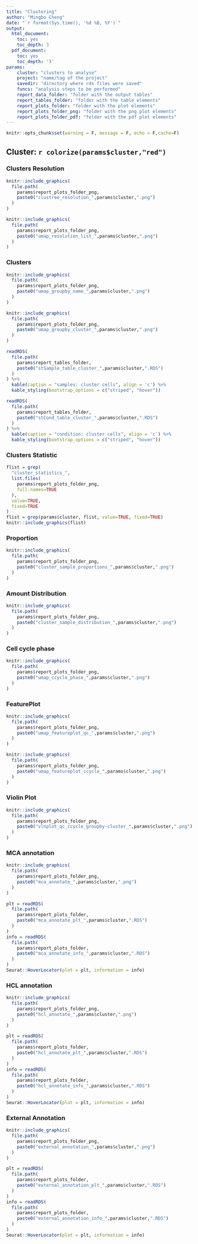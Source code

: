 ```yaml
---
title: "Clustering"
author: "Mingbo Cheng"
date: "`r format(Sys.time(), '%d %B, %Y')`"
output:
  html_document:
    toc: yes
    toc_depth: 3
  pdf_document:
    toc: yes
    toc_depth: '3'
params:
    cluster: "clusters to analyse"
    project: "name/tag of the project"
    savedir: "directory where rds files were saved"
    funcs: "analysis steps to be performed"
    report_data_folder: "folder with the output tables"
    report_tables_folder: "folder with the table elements"
    report_plots_folder: "folder with the plot elements"
    report_plots_folder_png: "folder with the png plot elements"
    report_plots_folder_pdf: "folder with the pdf plot elements"
---
```


```r
knitr::opts_chunk$set(warning = F, message = F, echo = F,cache=F)
```

## Cluster: `r colorize(params$cluster,"red")`

### Clusters Resolution
```r
knitr::include_graphics(
  file.path(
    params$report_plots_folder_png,
    paste0("clustree_resolution_",params$cluster,".png")
  )
)
```

```r
knitr::include_graphics(
  file.path(
    params$report_plots_folder_png,
    paste0("umap_resolution_list_",params$cluster,".png")
  )
)
```

### Clusters
```r
knitr::include_graphics(
  file.path(
    params$report_plots_folder_png,
    paste0("umap_groupby_name_",params$cluster,".png")
  )
)
```
```r
knitr::include_graphics(
  file.path(
    params$report_plots_folder_png,
    paste0("umap_groupby_cluster_",params$cluster,".png")
  )
)
```
```r
readRDS(
  file.path(
    params$report_tables_folder,
    paste0("stSample_table_cluster_",params$cluster,".RDS")
  )
) %>%
  kable(caption = "samples: cluster cells", align = 'c') %>%
  kable_styling(bootstrap_options = c("striped", "hover"))

readRDS(
  file.path(
    params$report_tables_folder,
    paste0("stCond_table_cluster_",params$cluster,".RDS")
  )
) %>%
  kable(caption = "condition: cluster cells", align = 'c') %>%
  kable_styling(bootstrap_options = c("striped", "hover"))
```

### Clusters Statistic
```r
flist = grep(
  "cluster_statistics_",
  list.files(
    params$report_plots_folder_png,
    full.names=TRUE
  ),
  value=TRUE,
  fixed=TRUE
)
flist = grep(params$cluster, flist, value=TRUE, fixed=TRUE)
knitr::include_graphics(flist)
```

### Proportion
```r
knitr::include_graphics(
  file.path(
    params$report_plots_folder_png,
    paste0("cluster_sample_proportions_",params$cluster,".png")
  )
)
```

### Amount Distribution
```r
knitr::include_graphics(
  file.path(
    params$report_plots_folder_png,
    paste0("cluster_sample_distribution_",params$cluster,".png")
  )
)
```

### Cell cycle phase
```r
knitr::include_graphics(
  file.path(
    params$report_plots_folder_png,
    paste0("umap_ccycle_phase_",params$cluster,".png")
  )
)
```

### FeaturePlot
```r
knitr::include_graphics(
  file.path(
    params$report_plots_folder_png,
    paste0("umap_featureplot_qc_",params$cluster,".png")
  )
)
```
```r
knitr::include_graphics(
  file.path(
    params$report_plots_folder_png,
    paste0("umap_featureplot_ccycle_",params$cluster,".png")
  )
)
```

### Violin Plot
```r
knitr::include_graphics(
  file.path(
    params$report_plots_folder_png,
    paste0("vlnplot_qc_ccycle_groupby-cluster_",params$cluster,".png")
  )
)
```

### MCA annotation
```r
knitr::include_graphics(
  file.path(
    params$report_plots_folder_png,
    paste0("mca_annotate_",params$cluster,".png")
  )
)
```
```r
plt = readRDS(
  file.path(
    params$report_plots_folder,
    paste0("mca_annotate_plt_",params$cluster,".RDS")
  )
)
info = readRDS(
  file.path(
    params$report_plots_folder,
    paste0("mca_annotate_info_",params$cluster,".RDS")
  )
)
Seurat::HoverLocator(plot = plt, information = info)
```

### HCL annotation
```r
knitr::include_graphics(
  file.path(
    params$report_plots_folder_png,
    paste0("hcl_annotate_",params$cluster,".png")
  )
)
```
```r
plt = readRDS(
  file.path(
    params$report_plots_folder,
    paste0("hcl_annotate_plt_",params$cluster,".RDS")
  )
)
info = readRDS(
  file.path(
    params$report_plots_folder,
    paste0("hcl_annotate_info_",params$cluster,".RDS")
  )
)
Seurat::HoverLocator(plot = plt, information = info)
```

### External Annotation
```r
knitr::include_graphics(
  file.path(
    params$report_plots_folder_png,
    paste0("external_annotation_",params$cluster,".png")
  )
)
```
```r
plt = readRDS(
  file.path(
    params$report_plots_folder,
    paste0("external_annotation_plt_",params$cluster,".RDS")
  )
)
info = readRDS(
  file.path(
    params$report_plots_folder,
    paste0("external_annotation_info_",params$cluster,".RDS")
  )
)
Seurat::HoverLocator(plot = plt, information = info)
```

